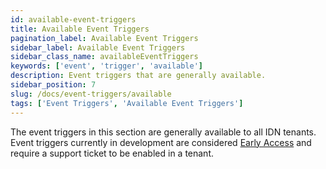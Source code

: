 ```yaml
---
id: available-event-triggers
title: Available Event Triggers
pagination_label: Available Event Triggers
sidebar_label: Available Event Triggers
sidebar_class_name: availableEventTriggers
keywords: ['event', 'trigger', 'available']
description: Event triggers that are generally available.
sidebar_position: 7
slug: /docs/event-triggers/available
tags: ['Event Triggers', 'Available Event Triggers']
---
```



The event triggers in this section are generally available to all IDN tenants. Event triggers currently in development are considered [Early Access](../early-access/index.mdx) and require a support ticket to be enabled in a tenant.

<DocCardList items={useCurrentSidebarCategory().items} />
